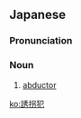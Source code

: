 ==Japanese==
{{ja-kanjitab|ゆう|かい|はん|yomi=on}}

===Pronunciation===
{{ja-pron|ゆうかいはん|y=on}}

===Noun===
{{ja-noun|ゆうかいはん}}

# [[abductor]] {{gloss|kidnapper}}

[[ko:誘拐犯]]